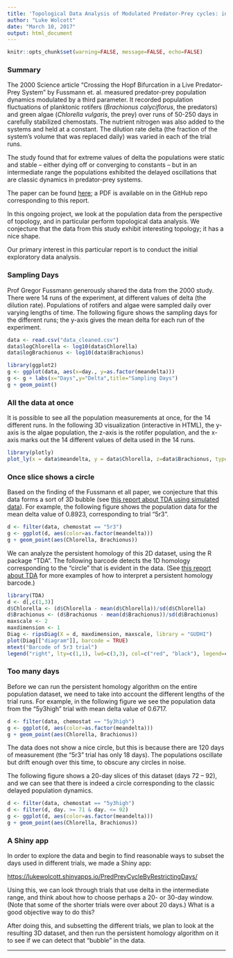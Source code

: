 ```yaml
---
title: 'Topological Data Analysis of Modulated Predator-Prey cycles: initial exploratory data analysis'
author: "Luke Wolcott"
date: "March 10, 2017"
output: html_document
---
```


```r
knitr::opts_chunk$set(warning=FALSE, message=FALSE, echo=FALSE)
```


### Summary

The 2000 Science article "Crossing the Hopf Bifurcation in a Live Predator-Prey System" by Fussmann et. al. measured predator-prey population dynamics modulated by a third parameter.  It recorded population fluctuations of planktonic rotifers (*Brachionus calyciflorus*, the predators) and green algae (*Chlorella vulgaris*, the prey) over runs of 50-250 days in carefully stabilized chemostats.  The nutrient nitrogen was also added to the systems and held at a constant.  The dilution rate delta (the fraction of the system's volume that was replaced daily) was varied in each of the trial runs.

The study found that for extreme values of delta the populations were static and stable -- either dying off or converging to constants -- but in an intermediate range the populations exhibited the delayed oscillations that are classic dynamics in predator-prey systems.

The paper can be found [here](http://biology.mcgill.ca/faculty/fussmann/articles/Fussmann_2000_Science.pdf); a PDF is available on in the GitHub repo corresponding to this report.

In this ongoing project, we look at the population data from the perspective of topology, and in particular perform topological data analysis.  We conjecture that the data from this study exhibit interesting topology; it has a nice shape.

Our primary interest in this particular report is to conduct the initial exploratory data analysis.

### Sampling Days

Prof Gregor Fussmann generously shared the data from the 2000 study.  There were 14 runs of the experiment, at different values of delta (the dilution rate).  Populations of rotifers and algae were sampled daily over varying lengths of time.  The following figure shows the sampling days for the different runs; the y-axis gives the mean delta for each run of the experiment.

```r
data <- read.csv("data_cleaned.csv")
data$logChlorella <- log10(data$Chlorella)
data$logBrachionus <- log10(data$Brachionus)
```

```r
library(ggplot2)
g <- ggplot(data, aes(x=day., y=as.factor(meandelta)))
g <- g + labs(x="Days",y="Delta",title="Sampling Days")
g + geom_point()
```


### All the data at once

It is possible to see all the population measurements at once, for the 14 different runs.  In the following 3D visualization (interactive in HTML), the y-axis is the algae population, the z-axis is the rotifer population, and the x-axis marks out the 14 different values of delta used in the 14 runs.

```r
library(plotly)
plot_ly(x = data$meandelta, y = data$Chlorella, z=data$Brachionus, type="scatter3d", mode="markers", color = data$meandelta)
```

### Once slice shows a circle

Based on the finding of the Fussmann et all paper, we conjecture that this data forms a sort of 3D bubble (see [this report about TDA using simulated data](https://lukewolcott.github.io/TDAwithSimulatedData/TDAwithSimulatedData.html)).  For example, the following figure shows the population data for the mean delta value of 0.8923, corresponding to trial "5r3".

```r
d <- filter(data, chemostat == "5r3")
g <- ggplot(d, aes(color=as.factor(meandelta)))
g + geom_point(aes(Chlorella, Brachionus))
```

We can analyze the persistent homology of this 2D dataset, using the R package "TDA".  The following barcode detects the 1D homology corresponding to the "circle" that is evident in the data.  (See [this report about TDA](https://lukewolcott.github.io/TDAwithSimulatedData/TDAwithSimulatedData.html) for more examples of how to interpret a persistent homology barcode.)

```r
library(TDA)
d <- d[,c(1,3)]
d$Chlorella <- (d$Chlorella - mean(d$Chlorella))/sd(d$Chlorella)
d$Brachionus <- (d$Brachionus - mean(d$Brachionus))/sd(d$Brachionus)
maxscale <- 2 
maxdimension <- 1
Diag <- ripsDiag(X = d, maxdimension, maxscale, library = "GUDHI")
plot(Diag[["diagram"]], barcode = TRUE)
mtext("Barcode of 5r3 trial")
legend("right", lty=c(1,1), lwd=c(3,3), col=c("red", "black"), legend=c("H1", "H0"))
```

### Too many days

Before we can run the persistent homology algorithm on the entire population dataset, we need to take into account the different lengths of the trial runs.  For example, in the following figure we see the population data from the "5y3high" trial with mean delta value of 0.6717.  

```r
d <- filter(data, chemostat == "5y3high")
g <- ggplot(d, aes(color=as.factor(meandelta)))
g + geom_point(aes(Chlorella, Brachionus))
```


The data does not show a nice circle, but this is because there are 120 days of measurement (the "5r3" trial has only 18 days).  The populations oscillate but drift enough over this time, to obscure any circles in noise.

The following figure shows a 20-day slices of this dataset (days 72 -- 92), and we can see that there is indeed a circle corresponding to the classic delayed population dynamics.

```r
d <- filter(data, chemostat == "5y3high")
d <- filter(d, day. >= 71 & day. <= 92)
g <- ggplot(d, aes(color=as.factor(meandelta)))
g + geom_point(aes(Chlorella, Brachionus))
```


### A Shiny app

In order to explore the data and begin to find reasonable ways to subset the days used in different trials, we made a Shiny app:

<https://lukewolcott.shinyapps.io/PredPreyCycleByRestrictingDays/>

Using this, we can look through trials that use delta in the intermediate range, and think about how to choose perhaps a 20- or 30-day window.  (Note that some of the shorter trials were over about 20 days.) What is a good objective way to do this?  

After doing this, and subsetting the different trials, we plan to look at the resulting 3D dataset, and then run the persistent homology algorithm on it to see if we can detect that "bubble" in the data.

---



